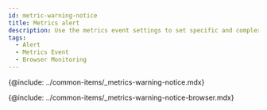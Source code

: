 ```yaml
---
id: metric-warning-notice
title: Metrics alert
description: Use the metrics event settings to set specific and complex events.
tags:
  - Alert
  - Metrics Event
  - Browser Monitoring
---
```


{@include: ../common-items/_metrics-warning-notice.mdx}

{@include: ../common-items/_metrics-warning-notice-browser.mdx} 
